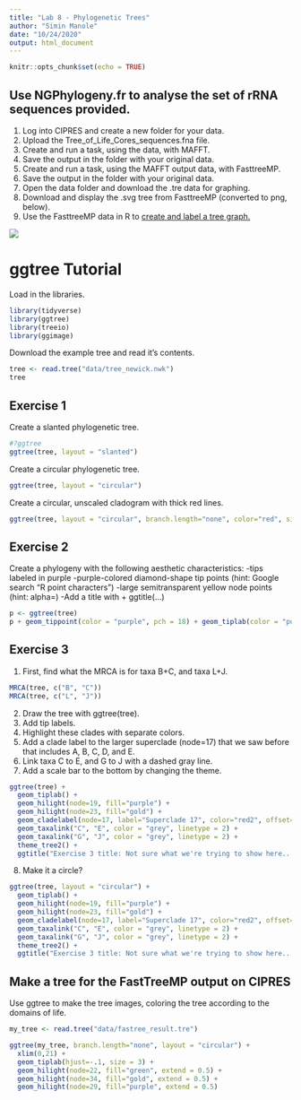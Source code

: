 ```yaml
---
title: "Lab 8 - Phylogenetic Trees"
author: "Simin Manole"
date: "10/24/2020"
output: html_document
---
```


```r
knitr::opts_chunk$set(echo = TRUE)
```

## Use NGPhylogeny.fr to analyse the set of rRNA sequences provided.
1. Log into CIPRES and create a new folder for your data.
2. Upload the Tree_of_Life_Cores_sequences.fna file.
3. Create and run a task, using the data, with MAFFT.
4. Save the output in the folder with your original data.
5. Create and run a task, using the MAFFT output data, with FasttreeMP.
6. Save the output in the folder with your original data.
7. Open the data folder and download the .tre data for graphing.
8. Download and display the .svg tree from FasttreeMP (converted to png, below).
9. Use the FasttreeMP data in R to [create and label a tree graph.](lab8.html)

![](images/Tree_image.png)

# ggtree Tutorial
Load in the libraries.
```r
library(tidyverse)
library(ggtree)
library(treeio)
library(ggimage)
```

Download the example tree and read it's contents.
```r
tree <- read.tree("data/tree_newick.nwk")
tree
```

## Exercise 1
Create a slanted phylogenetic tree.
```r
#?ggtree
ggtree(tree, layout = "slanted")
```

Create a circular phylogenetic tree.
```r
ggtree(tree, layout = "circular")
```

Create a circular, unscaled cladogram with thick red lines.
```r
ggtree(tree, layout = "circular", branch.length="none", color="red", size=2)
```

## Exercise 2
Create a phylogeny with the following aesthetic characteristics:
-tips labeled in purple
-purple-colored diamond-shape tip points (hint: Google search “R point characters”)
-large semitransparent yellow node points (hint: alpha=)
-Add a title with + ggtitle(...)
```r
p <- ggtree(tree)
p + geom_tippoint(color = "purple", pch = 18) + geom_tiplab(color = "purple") + geom_nodepoint(color="yellow", size=6, alpha = 0.5) + ggtitle("Exercise 2 Figure: Not the prettiest phylogenetic aesthetics, but it'll do.")
```

## Exercise 3
1. First, find what the MRCA is for taxa B+C, and taxa L+J.
```r
MRCA(tree, c("B", "C"))
MRCA(tree, c("L", "J"))
```

2. Draw the tree with ggtree(tree).
3. Add tip labels.
4. Highlight these clades with separate colors.
5. Add a clade label to the larger superclade (node=17) that we saw before that includes A, B, C, D, and E.
6. Link taxa C to E, and G to J with a dashed gray line. 
7. Add a scale bar to the bottom by changing the theme.
```r
ggtree(tree) + 
  geom_tiplab() + 
  geom_hilight(node=19, fill="purple") + 
  geom_hilight(node=23, fill="gold") +
  geom_cladelabel(node=17, label="Superclade 17", color="red2", offset= -7, align=TRUE) + 
  geom_taxalink("C", "E", color = "grey", linetype = 2) +
  geom_taxalink("G", "J", color = "grey", linetype = 2) +
  theme_tree2() +
  ggtitle("Exercise 3 title: Not sure what we're trying to show here...")
```

8. Make it a circle? 
```r
ggtree(tree, layout = "circular") + 
  geom_tiplab() + 
  geom_hilight(node=19, fill="purple") + 
  geom_hilight(node=23, fill="gold") +
  geom_cladelabel(node=17, label="Superclade 17", color="red2", offset= -7, align=TRUE) + 
  geom_taxalink("C", "E", color = "grey", linetype = 2) +
  geom_taxalink("G", "J", color = "grey", linetype = 2) +
  theme_tree2() +
  ggtitle("Exercise 3 title: Not sure what we're trying to show here...")
```

## Make a tree for the FastTreeMP output on CIPRES
Use ggtree to make the tree images, coloring the tree according to the domains of life.
```r
my_tree <- read.tree("data/fastree_result.tre")

ggtree(my_tree, branch.length="none", layout = "circular") +
  xlim(0,21) +
  geom_tiplab(hjust=-.1, size = 3) +
  geom_hilight(node=22, fill="green", extend = 0.5) +
  geom_hilight(node=34, fill="gold", extend = 0.5) +
  geom_hilight(node=29, fill="purple", extend = 0.5)
```
